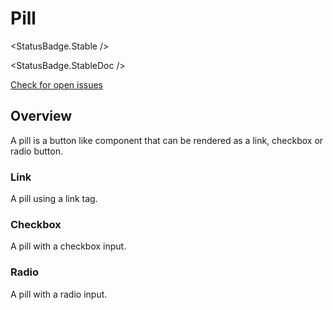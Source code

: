 
<Meta of={PillStories} />

# Pill

<StatusBadge.Stable />

<StatusBadge.StableDoc />

<a href="https://github.com/uq-its-ss/design-system/issues" target="_blank">
  Check for open issues
</a>

## Overview

A pill is a button like component that can be rendered as a link, checkbox or
radio button.

### Link

A pill using a link tag.

<Canvas of={PillStories.Link} sourceState="none" />

<Source of={PillStories.Link} />

### Checkbox

A pill with a checkbox input.

<Canvas of={PillStories.Checkbox} />

### Radio

A pill with a radio input.

<Canvas of={PillStories.Radio} />
